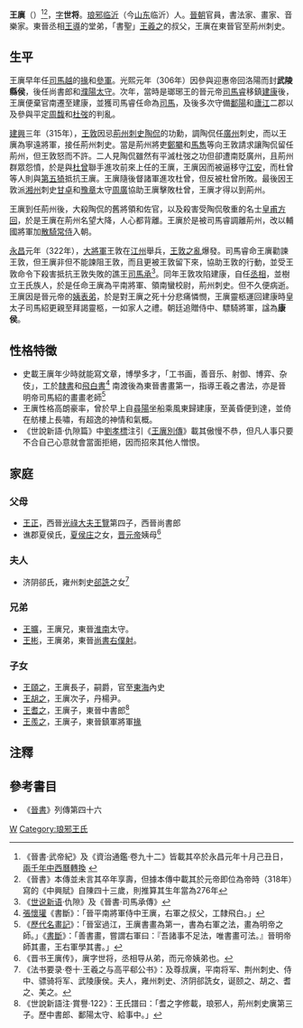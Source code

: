 {{Other uses
|subject = 王廙（琅琊）
|other = 王廙（東萊）
|王廙 (東萊)
|disambig = /是)
}}
'''王廙'''（{{bd|276年||322年|11月4日|catIdx=Wang}}）<ref>《晉書·武帝紀》及《資治通鑑·卷九十二》皆載其卒於永昌元年十月己丑日，[http://sinocal.sinica.edu.tw/ 兩千年中西曆轉換] {{Wayback|url=http://sinocal.sinica.edu.tw/ |date=20180615004633 }}</ref><ref>《晉書》本傳並未言其卒年享壽，但據本傳中載其於元帝即位為帝時（318年）寫的《中興賦》自陳四十三歲，則推算其生年當為276年</ref>，[[表字|字]]'''世将'''。[[琅邪|琅邪]][[临沂|临沂]]（今[[山东|山东]]临沂）人。[[晉朝|晉朝]]官員，書法家、畫家、音樂家。東晉丞相[[王導|王導]]的堂弟，「書聖」[[王羲之|王羲之]]的叔父，王廙在東晉官至荊州刺史。

== 生平 ==
王廙早年任[[司馬越|司馬越]]的[[掾|掾]]和[[參軍|參軍]]。光熙元年（306年）因參與迎惠帝回洛陽而封'''武陵縣侯'''，後任尚書郎和[[濮陽|濮陽]][[太守|太守]]。次年，當時是瑯琊王的晉元帝[[司馬睿|司馬睿]]移鎮[[建康|建康]]後，王廙便棄官南遷至建康，並獲司馬睿任命為[[司馬|司馬]]，及後多次守備[[鄱陽|鄱陽]]和[[廬江|廬江]]二郡以及參與平定[[周馥_(晋朝)|周馥]]和[[杜弢|杜弢]]的判亂。

[[建興_(晉)|建興]]三年（315年），[[王敦|王敦]]因忌[[荊州|荊州]][[刺史|刺史]][[陶侃|陶侃]]的功勳，調陶侃任[[廣州|廣州]]刺史，而以王廙為寧遠將軍，接任荊州刺史。當是荊州將吏[[鄭攀|鄭攀]]和[[馬雋|馬雋]]等向王敦請求讓陶侃留任荊州，但王敦怒而不許。二人見陶侃雖然有平滅杜弢之功但卻遭南貶廣州，且荊州群眾怨憤，於是與[[杜曾|杜曾]]聯手進攻前來上任的王廙，王廙因而被逼移守[[江安|江安]]，而杜曾等人則與[[第五猗|第五猗]]抵抗王廙。王廙隨後督諸軍進攻杜曾，但反被杜曾所敗。最後因王敦派[[湘州|湘州]]刺史[[甘卓|甘卓]]和[[豫章|豫章]]太守[[周廣|周廣]]協助王廙擊敗杜曾，王廙才得以到荊州。

王廙到任荊州後，大殺陶侃的舊將領和佐官，以及殺害受陶侃敬重的名士[[皇甫方回|皇甫方回]]，於是王廙在荊州名望大降，人心都背離。王廙於是被司馬睿調離荊州，改以輔國將軍加[[散騎常侍|散騎常侍]]入朝。

[[永昌_(晉)|永昌]]元年（322年），[[大将军_(中国)|大將軍]]王敦在[[江州|江州]]舉兵，[[王敦之亂|王敦之亂]]爆發。司馬睿命王廙勸諫王敦，但王廙非但不能諫阻王敦，而且更被王敦留下來，協助王敦的行動，並受王敦命令下殺害抵抗王敦失敗的譙王[[司马承_(谯王)|司馬承]]<ref>《[[世说新语|世说新语]]·仇隙》及《晉書·司馬承傳》</ref>。同年王敦攻陷建康，自任[[丞相|丞相]]，並樹立王氏族人，於是任命王廙為平南將軍、領南蠻校尉，荊州刺史。但不久便病逝。王廙因是晉元帝的[[表親|姨表弟]]，於是對王廙之死十分悲痛憐憫，王廙靈柩運回建康時皇太子司馬紹更親至拜謁靈柩，一如家人之禮。朝廷追贈侍中、驃騎將軍，諡為'''康侯'''。

== 性格特徵 ==
*史載王廙年少時就能寫文章，博學多才，「工书画，善音乐、射御、博弈、杂伎」，工於[[隸書|隸書]]和[[飛白書|飛白書]]<ref>[[張懷瓘|張懷瓘]]《書斷》：「晉平南將軍侍中王廙，右軍之叔父，工隸飛白。」</ref> 南渡後為東晉書畫第一，指導王羲之書法，亦是晉明帝司馬紹的畫畫老師<ref>《[[s:历代名画记|歷代名畫記]]》：「晉室過江，王廙書畫為第一，書為右軍之法，畫為明帝之師。」《[[s:書斷|書斷]]》：「善書畫，嘗謂右軍曰：『吾諸事不足法，唯書畫可法。』晉明帝師其畫，王右軍學其書。」</ref>
*王廙性格高朗豪率，曾於早上自[[尋陽|尋陽]]坐船乘風東歸建康，至黃昏便到達，並倚在舫樓上長嘯，有超逸的神情和氣概。
*《世說新語·仇隙篇》中[[劉孝標|劉孝標]]注引《[[王廙別傳|王廙別傳]]》載其傲慢不恭，但凡人事只要不合自己心意就會當面拒絕，因而招來其他人憎恨。

==家庭 ==
=== 父母 ===
*[[王正_(晉)|王正]]，西晉[[光祿大夫|光祿大夫]][[王覽|王覽]]第四子，西晉尚書郎
*谯郡夏侯氏，[[夏侯庄|夏侯庄]]之女，[[晋元帝|晋元帝]]姨母<ref>《晋书王廙传》，廙字世将，丞相导从弟，而元帝姨弟也。</ref>

===夫人===
*济阴郤氏，雍州刺史[[郤詵|郤詵]]之女<ref>《法书要录·卷十·王羲之与高平郗公书》：及尊叔廙，平南将军、荆州刺史、侍中、骠骑将军、武陵康侯。夫人，雍州刺史、济阴郤詵女，诞颐之、胡之、耆之、美之。</ref>

=== 兄弟 ===
*[[王曠|王曠]]，王廙兄，東晉[[淮南|淮南]]太守。
*[[王彬_(晉朝)|王彬]]，王廙弟，東晉[[尚書僕射|尚書右僕射]]。

=== 子女 ===
*[[王頤之|王頤之]]，王廙長子，嗣爵，官至[[東海國|東海]]內史
*[[王胡之|王胡之]]，王廙次子，丹楊尹。
*[[王耆之|王耆之]]，王廙子，東晉中書郎<ref>《世說新語注·賞譽·122》：王氏譜曰：「耆之字修載，琅邪人，荊州刺史廙第三子。歷中書郎、鄱陽太守、給事中。」</ref>
*[[王羨之|王羨之]]，王廙子，東晉鎮軍將軍[[掾|掾]]

== 注釋 ==
{{reflist}}

== 參考書目 ==
*《[[晉書|晉書]]》列傳第四十六

[[Category:晉朝政治人物|W]]
[[Category:琅邪王氏|Category:琅邪王氏]]
